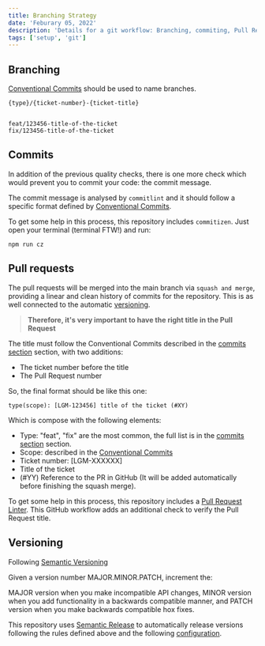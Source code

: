 ```yaml
---
title: Branching Strategy
date: 'Feburary 05, 2022'
description: 'Details for a git workflow: Branching, commiting, Pull Requests and Versioning'
tags: ['setup', 'git']
---
```


## Branching

[Conventional Commits](https://www.conventionalcommits.org/en/v1.0.0/) should be used to name branches.

    {type}/{ticket-number}-{ticket-title}


    feat/123456-title-of-the-ticket
    fix/123456-title-of-the-ticket

## Commits

In addition of the previous quality checks, there is one more check which would prevent you to commit your code: the commit message.

The commit message is analysed by `commitlint` and it should follow a specific format defined by [Conventional Commits](https://www.conventionalcommits.org/en/v1.0.0/).

To get some help in this process, this repository includes `commitizen`. Just open your terminal (terminal FTW!) and run:

    npm run cz

## Pull requests

The pull requests will be merged into the main branch via `squash and merge`, providing a linear and clean history of commits for the repository. This is as well connected to the automatic [versioning](#Versioning).

> **Therefore, it's very important to have the right title in the Pull Request**

The title must follow the Conventional Commits described in the [commits section](#Commits) section, with two additions:

- The ticket number before the title
- The Pull Request number

So, the final format should be like this one:

    type(scope): [LGM-123456] title of the ticket (#XY)

Which is compose with the following elements:

- Type: "feat", "fix" are the most common, the full list is in the [commits section](#Commits) section.
- Scope: described in the [Conventional Commits](https://www.conventionalcommits.org/en/v1.0.0/)
- Ticket number: [LGM-XXXXXX]
- Title of the ticket
- (#YY) Reference to the PR in GitHub (It will be added automatically before finishing the squash merge).

To get some help in this process, this repository includes a [Pull Request Linter](../../.github/workflows/pull-request-linter.yml). This GitHub workflow adds an additional check to verify the Pull Request title.

## Versioning

Following [Semantic Versioning](https://semver.org/)

Given a version number MAJOR.MINOR.PATCH, increment the:

MAJOR version when you make incompatible API changes,
MINOR version when you add functionality in a backwards compatible manner, and
PATCH version when you make backwards compatible hox fixes.

This repository uses [Semantic Release](https://github.com/semantic-release/semantic-release) to automatically release versions following the rules defined above and the following [configuration](./../.releaserc).
